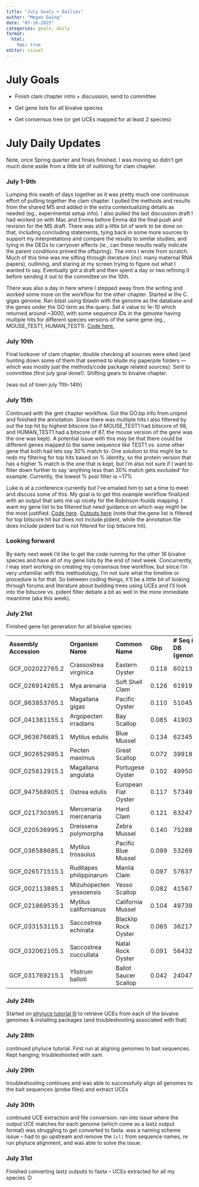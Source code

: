```yaml
---
title: "July Goals + Dailies"
author: "Megan Ewing"
date: "07-16-2025"
categories: goals, daily
format: 
  html:
    toc: true
editor: visual
---
```


# July Goals

-   Finish clam chapter intro + discussion, send to committee

-   Get gene lists for all bivalve species

-   Get consensus tree (or get UCEs mapped for at least 2 species)

# July Daily Updates

Note, once Spring quarter and finals finished, I was moving so didn't get much done aside from a little bit of outlining for clam chapter.

### July 1-9th

Lumping this swath of days together as it was pretty much one continuous effort of putting together the clam chapter. I pulled the methods and results from the shared MS and added in the extra contextualizing details as needed (eg., experimental setup info). I also pulled the last discussion draft I had worked on with Mac and Emma before Emma did the final push and revision for the MS draft. There was still a little bit of work to be done on that, including concluding statements, tying back in some more sources to support my interpretations and compare the results to similar studies, and tying in the DEGs to carryover effects (ie., can these results really indicate the parent conditions primed the offspring). The intro I wrote from scratch. Much of this time was me sifting through literature (incl. many maternal RNA papers), outlining, and staring at my screen trying to figure out what I wanted to say. Eventually got a draft and then spent a day or two refining it before sending it out to the committee on the 10th.

There was also a day in here where I stepped away from the writing and worked some more on the workflow for the other chapter. Started w the C. gigas genome. Ran blast using tblastn with the genome as the database and the genes under the GO term as the query. Set e value to 1e-10 which returned around \~3000, with some sequence IDs in the genome having multiple hits for different species versions of the same gene (eg., MOUSE_TEST1, HUMAN_TEST1). [Code here.](https://github.com/meganewing/bivalve_gametogenesis/blob/main/code/02-blastoncds.Rmd)

### July 10th

Final lookover of clam chapter, double checking all sources were sited (and hunting down some of them that seemed to elude my paperpile folders — which was mostly just the methods/code package related sources). Sent to committee (first july goal done!). Shifting gears to bivalve chapter.

(was out of town july 11th-14th)

### July 15th

Continued with the gmt chapter workflow. Got the GO:bp info from uniprot and finished the annotation. Since there was multiple hits I also filtered by out the top hit by highest bitscore (so if MOUSE_TEST1 had bitscore of 98, and HUMAN_TEST1 had a bitscore of 87, the mouse version of the gene was the one was kept). A potential issue with this may be that there could be different genes mapped to the same sequence like TEST1 vs. some other gene that both had lets say 30% match to. One solution to this might be to redo my filtering for top hits based on % identity, so the protein version that has a higher % match is the one that is kept, but I'm also not sure if I want to filter down further to say 'anything less than 30% match gets excluded' for example. Currently, the lowest % post filter is \~17%

Luke is at a conference currently but I've emailed him to set a time to meet and discuss some of this. My goal is to get this example workflow finalized with an output that sets me up nicely for the Robinson-foulds mapping. I want my gene list to be filtered but need guidance on which way might be the most justified. [Code here](https://github.com/meganewing/bivalve_gametogenesis/blob/main/code/02-blastoncds.Rmd). [Outputs here](https://github.com/meganewing/bivalve_gametogenesis/blob/main/output/genelist_GCF_963853765.1.csv) (note that the gene list is filtered for top bitscore hit but does not include pident, while the annotation file does include pident but is not filtered for top bitscore hit).

### Looking forward

By early next week I'd like to get the code running for the other 16 bivalve species and have all of my gene lists by the end of next week. Concurrently, I may start working on creating my consensus tree workflow, but since I'm very unfamiliar with this methodology, I'm not sure what the timeline or procedure is for that. So between coding things, it'll be a little bit of looking through forums and literature about building trees using UCEs and I'll look into the bitscore vs. pident filter debate a bit as well in the more immediate meantime (aka this week).

### July 21st

Finished gene list generation for all bivalve species:

|  |  |  |  |  |  |  |
|----|----|----|----|----|----|----|
| **Assembly Accession** | **Organism Name** | **Common Name** | **Gbp** | **\# Seq in DB (genome)** | **\# Seq in Querey** | **\# of Query Matches** |
| GCF_002022765.2 | Crassostrea virginica | Eastern Oyster | 0.118 | 60213 | 4234 | 3129 |
| GCF_026914265.1 | Mya arenaria | Soft Shell Clam | 0.126 | 61919 | 4234 | 3116 |
| GCF_963853765.1 | Magallana gigas | Pacific Oyster | 0.110 | 51045 | 4234 | 3127 |
| GCF_041381155.1 | Argopecten irradians | Bay Scallop | 0.085 | 41903 | 4234 | 3129 |
| GCF_963676685.1 | Mytilus edulis | Blue Mussel | 0.134 | 62345 | 4234 | 3128 |
| GCF_902652985.1 | Pecten maximus | Great Scallop | 0.072 | 39918 | 4234 | 3116 |
| GCF_025612915.1 | Magallana angulata | Portugese Oyster | 0.102 | 49950 | 4234 | 3135 |
| GCF_947568905.1 | Ostrea edulis | European Flat Oyster | 0.117 | 57349 | 4234 | 3140 |
| GCF_021730395.1 | Mercenaria mercenaria | Hard Clam | 0.121 | 63247 | 4234 | 3058 |
| GCF_020536995.1 | Dreissena polymorpha | Zebra Mussel | 0.140 | 75288 | 4234 | 3105 |
| GCF_036588685.1 | Mytilus trossulus | Pacific Blue Mussel | 0.099 | 53269 | 4234 | 3128 |
| GCF_026571515.1 | Ruditapes philippinarum | Manila Clam | 0.097 | 57637 | 4234 | 3098 |
| GCF_002113885.1 | Mizuhopecten yessoensis | Yesso Scallop | 0.082 | 41567 | 4234 | 3122 |
| GCF_021869535.1 | Mytilus californianus | California Mussel | 0.104 | 49739 | 4234 | 3083 |
| GCF_033153115.1 | Saccostrea echinata | Blacklip Rock Oyster | 0.065 | 36217 | 4234 | 3143 |
| GCF_032062105.1 | Saccostrea cuccullata | Natal Rock Oyster | 0.091 | 56432 | 4234 | 3120 |
| GCF_031769215.1 | Ylistrum balloti | Ballot Saucer Scallop | 0.042 | 24047 | 4234 | 3106 |

### July 24th

Started on [phyluce tutorial III](https://phyluce.readthedocs.io/en/latest/tutorials/tutorial-3.html) to retrieve UCEs from each of the bivalve genomes & installing packages (and troubleshooting associated with that)

### July 28th

continued phyluce tutorial. First run at aligning genomes to bait sequences. Kept hanging; troubleshooted with sam.

### July 29th

troubleshooting continues and was able to successfully align all genomes to the bait sequences (probe files) and extract UCEs

### July 30th 

continued UCE extraction and file conversion. ran into issue where the output UCE matches for each genome (which come as a lastz output format) was struggling to get converted to fasta. was a naming scheme issue – had to go upstream and remove the `lcl|` from sequence names, re run phyluce alignment, and was able to solve the issue.

### July 31st

Finished converting lastz outputs to fasta – UCEs extracted for all my species :D
